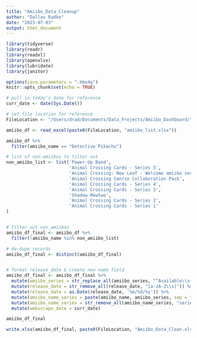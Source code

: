 ```yaml
---
title: "Amiibo_Data_Cleanup"
author: "Dallas Radke"
date: "2023-07-03"
output: html_document
---
```


```r
library(tidyverse)
library(readr)
library(readxl)
library(openxlsx)
library(lubridate)
library(janitor)

options(java.parameters = "-Xmx4g")
knitr::opts_chunk$set(echo = TRUE)
```

```r

# pull in today's date for reference
curr_date <- date(Sys.Date())

# set file location for reference
FileLocation <- "/Users/drad/Documents/Data_Projects/Amiibo_Dashboard/"

```

```r

amiibo_df <- read_excel(paste0(FileLocation, "amiibo_list.xlsx"))

amiibo_df %>% 
  filter(amiibo_name == "Detective Pikachu")

```

```r

# list of non-amiibos to filter out
non_amiibo_list <- list('Power-Up Band',
                        'Animal Crossing Cards - Series 5',
                        'Animal Crossing: New Leaf - Welcome amiibo series',
                        'Animal Crossing Sanrio Collaboration Pack',
                        'Animal Crossing Cards - Series 4',
                        'Animal Crossing Cards - Series 3',
                        'Shadow Mewtwo',
                        'Animal Crossing Cards - Series 2',
                        'Animal Crossing Cards - Series 1'
)


# filter out non_amiibos
amiibo_df_final <- amiibo_df %>% 
  filter(!amiibo_name %in% non_amiibo_list)

# de-dupe records
amiibo_df_final <- distinct(amiibo_df_final)


# format release_date & create new name field
amiibo_df_final <- amiibo_df_final %>% 
  mutate(amiibo_series = str_replace_all(amiibo_series, "^Available\\s+[0-9]{2}\\/[0-9]{2}\\/[0-9]{2}", "Other")) %>% 
  mutate(release_date = str_remove_all(release_date, "[a-zA-Z\\s]")) %>% 
  mutate(release_date = as.Date(release_date, '%m/%d/%y')) %>% 
  mutate(amiibo_name_series = paste(amiibo_name, amiibo_series, sep = "  |  ")) %>% 
  mutate(amiibo_name_series = str_remove_all(amiibo_name_series, "series")) %>% 
  mutate(webscrape_date = curr_date)

amiibo_df_final 

```

```r

write.xlsx(amiibo_df_final, paste0(FileLocation, "Amiibo_Data_Clean.xlsx"))

```


